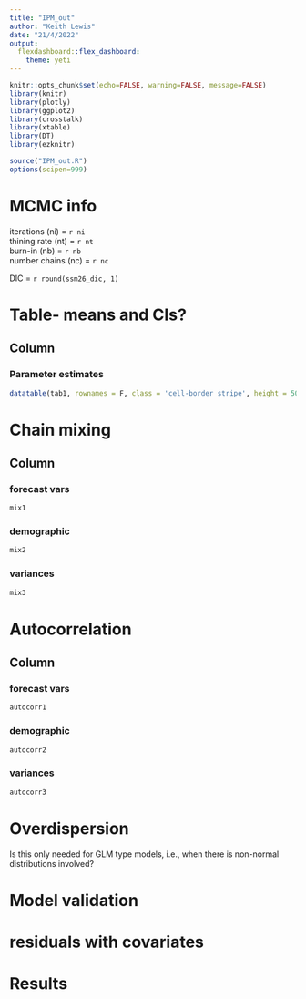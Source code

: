 ```yaml
---
title: "IPM_out"
author: "Keith Lewis"
date: "21/4/2022"
output:
  flexdashboard::flex_dashboard:
    theme: yeti
---
```


```r
knitr::opts_chunk$set(echo=FALSE, warning=FALSE, message=FALSE)
library(knitr)
library(plotly)
library(ggplot2)
library(crosstalk)
library(xtable)
library(DT)
library(ezknitr)

source("IPM_out.R")
options(scipen=999)

```

# MCMC info

iterations (ni) = `r ni`  
thining rate (nt) = `r nt`  
burn-in (nb) = `r nb`  
number chains (nc) = `r nc`  


DIC = `r round(ssm26_dic, 1)`

# Table- means and CIs?

Column
-------------------------------------

### Parameter estimates

```r
datatable(tab1, rownames = F, class = 'cell-border stripe', height = 50,  options = list(searching = F, pageLength = 30, autoWidth = TRUE, scrollY = F)) %>% formatRound(2:4, 3)
```

  
# Chain mixing

Column {.tabset}
-------------------------------------

### forecast vars

```r
mix1
```

### demographic

```r
mix2
```

### variances

```r
mix3
```


# Autocorrelation

Column {.tabset}
-------------------------------------

### forecast vars

```r
autocorr1
```

### demographic

```r
autocorr2
```

### variances

```r
autocorr3
```

# Overdispersion
Is this only needed for GLM type models, i.e., when there is non-normal distributions involved?

# Model validation

# residuals with covariates

# Results



# 